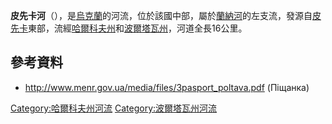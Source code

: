 '''皮先卡河'''（{{lang-uk|Піщанка}}），是[[烏克蘭|烏克蘭]]的河流，位於該國中部，屬於[[蘭納河|蘭納河]]的左支流，發源自[[皮先卡_(克拉斯諾赫拉德區)|皮先卡]]東部，流經[[哈爾科夫州|哈爾科夫州]]和[[波爾塔瓦州|波爾塔瓦州]]，河道全長16公里。

==參考資料==
* http://www.menr.gov.ua/media/files/3pasport_poltava.pdf{{dead link|date=2018年1月 |bot=InternetArchiveBot |fix-attempted=yes }} (Піщанка)

{{DEFAULTSORT:Піщанка (притока Ланни)}}
[[Category:哈爾科夫州河流|Category:哈爾科夫州河流]]
[[Category:波爾塔瓦州河流|Category:波爾塔瓦州河流]]


{{Ukraine-river-stub}}